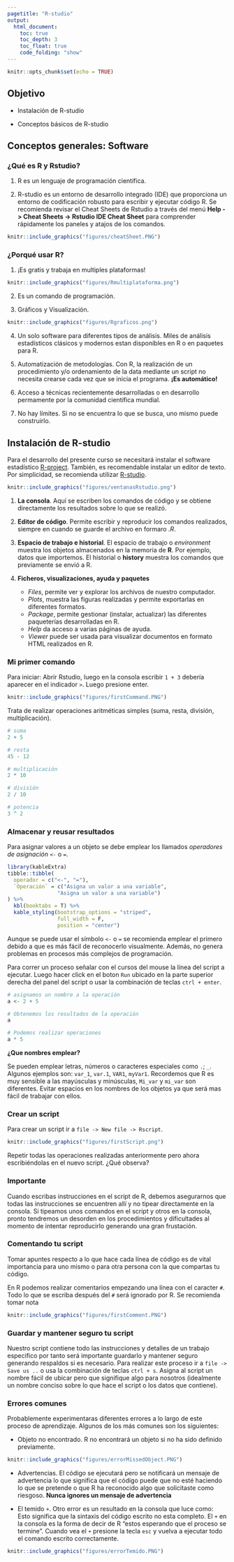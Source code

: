 ```yaml
---
pagetitle: "R-studio"
output:
  html_document:
    toc: true
    toc_depth: 3
    toc_float: true
    code_folding: "show"
---
```


```r
knitr::opts_chunk$set(echo = TRUE)
```

## Objetivo {.unnumbered .objectives}

- Instalación de R-studio

- Conceptos básicos de R-studio

## Conceptos generales: Software

### ¿Qué es R y Rstudio?

1. R es un lenguaje de programación científica.

2. R-studio es un entorno de desarrollo integrado (IDE) que proporciona un entorno de codificación robusto para escribir y ejecutar código R. Se recomienda revisar el Cheat Sheets de Rstudio a través del menú **Help -> Cheat Sheets -> Rstudio IDE Cheat Sheet** para comprender rápidamente los paneles y atajos de los comandos.


```r
knitr::include_graphics("figures/cheatSheet.PNG")
```

### ¿Porqué usar R?

1. ¡Es gratis y trabaja en multiples plataformas!

```r
knitr::include_graphics("figures/Rmultiplataforma.png")
```

2. Es un comando de programación.

3. Gráficos y Visualización.

```r
knitr::include_graphics("figures/Rgraficos.png")
```

4. Un solo software para diferentes tipos de análisis. Miles de análisis estadísticos clásicos y modernos estan disponibles en R o en paquetes para R.

5. Automatización de metodologías. Con R, la realización de un procedimiento y/o ordenamiento de la data mediante un script no necesita crearse cada vez que se inicia el programa. **¡Es automático!**

6. Acceso a técnicas recientemente desarrolladas o en desarrollo permamente por la comunidad científica mundial. 

7. No hay límites. Si no se encuentra lo que se busca, uno mismo puede construirlo.

## Instalación de R-studio

Para el desarrollo del presente curso se necesitará instalar el software estadístico [R-project](https://cran.r-project.org/bin/windows/base/). También, es recomendable instalar un editor de texto. Por simplicidad, se recomienda utilizar [R-studio]( https://www.rstudio.com/products/rstudio/download/]).

```r
knitr::include_graphics("figures/ventanasRstudio.png")
```

1. **La consola**. Aquí se escriben los comandos de código y se obtiene directamente los resultados sobre lo que se realizó.

2. **Editor de código**. Permite escribir y reproducir los comandos realizados, siempre en cuando se guarde el archivo en formaro *.R*.

3. **Espacio de trabajo e historial**. El espacio de trabajo o *environment* muestra los objetos almacenados en la memoria de **R**. Por ejemplo, datos que importemos. El historial o **history** muestra los comandos que previamente se envió a R.

4. **Ficheros, visualizaciones, ayuda y paquetes**

    - *Files*, permite ver y explorar los archivos de nuestro computador.
    - *Plots*, muestra las figuras realizadas y permite exportarlas en diferentes formatos.
    - *Package*, permite gestionar (instalar, actualizar) las diferentes paqueterías desarrolladas en R.
    - *Help* da acceso a varias páginas de ayuda.
    - *Viewer* puede ser usada para visualizar documentos en formato HTML realizados en R.

### Mi primer comando

Para iniciar: Abrir Rstudio, luego en la consola escribir ` 1 + 3` debería aparecer en el indicador `>`. Luego presione enter.

```r
knitr::include_graphics("figures/firstCommand.PNG")
```
Trata de realizar operaciones aritméticas simples (suma, resta, división, multiplicación).

```r
# suma
2 + 5

# resta
45 - 12

# multiplicación
2 * 10

# división
2 / 10

# potencia
3 ^ 2
```

### Almacenar y reusar resultados

Para asignar valores a un objeto se debe emplear los llamados *operadores de asignación* `<-` o `=`.

```r
library(kableExtra)
tibble::tibble(
  operador = c("<-", "="),
  `Operación` = c("Asigna un valor a una variable",
                "Asigna un valor a una variable")
) %>% 
  kbl(booktabs = T) %>% 
  kable_styling(bootstrap_options = "striped",
                full_width = F,
                position = "center")
```

Aunque se puede usar el símbolo `<-` o `=` se recomienda emplear el primero debido a que es más fácil de reconocerlo visualmente. Además, no genera problemas en procesos más complejos de programación.

Para correr un proceso señalar con el cursos del mouse la línea del script a ejecutar. Luego hacer click en el boton `Run` ubicado en la parte superior derecha del panel del script o usar la combinación de teclas `ctrl + enter`.

```r
# asignamos un nombre a la operación
a <- 2 + 5

# Obtenemos los resultados de la operación
a

# Podemos realizar operaciones
a * 5
```

**¿Que nombres emplear?**

Se pueden emplear letras, números o caracteres especiales como `.`; `_`. Algunos ejemplos son: `var_1`, `var.1`, `VAR1`, `myVar1`. Recordemos que R es muy sensible a las mayúsculas y minúsculas, `Mi_var` y `mi_var` son diferentes. Evitar espacios en los nombres de los objetos ya que será mas fácil de trabajar con ellos.

### Crear un script

Para crear un script ir a `file -> New file -> Rscript`. 

```r
knitr::include_graphics("figures/firstScript.png")
```

Repetir todas las operaciones realizadas anteriormente pero ahora escribiéndolas en el nuevo script. ¿Qué observa?

### Importante {.unnumbered .keypoints}

Cuando escribas instrucciones en el script de R, debemos asegurarnos que todas las instrucciones se encuentren allí y no tipear directamente en la consola. Si tipeamos unos comandos en el script y otros en la consola, pronto tendremos un desorden en los procedimientos y dificultades al momento de intentar reproducirlo generando una gran frustación.

### Comentando tu script

Tomar apuntes respecto a lo que hace cada línea de código es de vital importancia para uno mismo o para otra persona con la que compartas tu código.

En R podemos realizar comentarios empezando una línea con el caracter `#`. Todo lo que se escriba después del `#` será ignorado por R. Se recomienda tomar nota

```r
knitr::include_graphics("figures/firstComment.PNG")
```

### Guardar y mantener seguro tu script

Nuestro script contiene todo las instrucciones y detalles de un trabajo especifico por tanto será importante guardarlo y mantener seguro generando respaldos si es necesario. Para realizar este proceso ir a `file -> Save us .. ` o usa la combinación de teclas `ctrl + s`. Asigna al script un nombre fácil de ubicar pero que signifique algo para nosotros (idealmente un nombre conciso sobre lo que hace el script o los datos que contiene).

### Errores comunes

Probablemente experimentaras diferentes errores a lo largo de este proceso de aprendizaje. Algunos de los más comunes son los siguientes:

 - Objeto no encontrado. R no encontrará un objeto si no ha sido definido previamente. 

```r
knitr::include_graphics("figures/errorMissedObject.PNG")
```

- Advertencias. El código se ejecutará pero se notificará un mensaje de advertencia lo que significa que el código puede que no esté haciendo lo que se pretende o que R ha reconocido algo que solicitaste como riesgoso. **Nunca ignores un mensaje de advertencia**
    
- El temido `+`. Otro error es un resultado en la consola que luce como:\
Esto significa que la sintaxis del código escrito no esta completo. El `+` en la consola es la forma de decir de R "estos esperando que el proceso se termine". Cuando vea el `+` presione la tecla `esc` y vuelva a ejecutar todo el comando escrito correctamente.

```r

knitr::include_graphics("figures/errorTemido.PNG")
```

    

